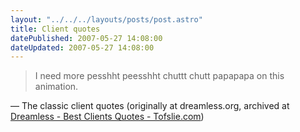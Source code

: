 ```yaml
---
layout: "../../../layouts/posts/post.astro"
title: Client quotes
datePublished: 2007-05-27 14:08:00
dateUpdated: 2007-05-27 14:08:00
---
```


> I need more pesshht peesshht chuttt chutt papapapa on this animation.

— The classic client quotes (originally at dreamless.org, archived at [Dreamless - Best Clients Quotes - Tofslie.com](http://tofslie.com/clientquotes.htm))
